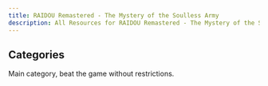 ```yaml
---
title: RAIDOU Remastered - The Mystery of the Soulless Army
description: All Resources for RAIDOU Remastered - The Mystery of the Soulless Army
---
```



<DocsHero 
    content="RAIDOU Remastered - The Mystery of the Soulless Army is a remake of the first entry of the Raidou series, released in 2025 on all platforms. It updated the battle mechanics to match Raidou 2 and added some other QoL features."
    srcUrl={cover}
    alt="RAIDOU Remastered - The Mystery of the Soulless Army Cover"
/>

<LinkCard title="Leaderboards" href="https://www.speedrun.com/raidou1r" description="See all the submitted runs on Speedrun.com"/>

## Categories
<CardGrid>
    <Card title="Any%">Main category, beat the game without restrictions.</Card>
</CardGrid>
